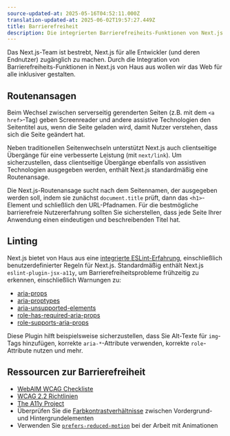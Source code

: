 ```yaml
---
source-updated-at: 2025-05-16T04:52:11.000Z
translation-updated-at: 2025-06-02T19:57:27.449Z
title: Barrierefreiheit
description: Die integrierten Barrierefreiheits-Funktionen von Next.js.
---
```


Das Next.js-Team ist bestrebt, Next.js für alle Entwickler (und deren Endnutzer) zugänglich zu machen. Durch die Integration von Barrierefreiheits-Funktionen in Next.js von Haus aus wollen wir das Web für alle inklusiver gestalten.

## Routenansagen

Beim Wechsel zwischen serverseitig gerenderten Seiten (z.B. mit dem `<a href>`-Tag) geben Screenreader und andere assistive Technologien den Seitentitel aus, wenn die Seite geladen wird, damit Nutzer verstehen, dass sich die Seite geändert hat.

Neben traditionellen Seitenwechseln unterstützt Next.js auch clientseitige Übergänge für eine verbesserte Leistung (mit `next/link`). Um sicherzustellen, dass clientseitige Übergänge ebenfalls von assistiven Technologien ausgegeben werden, enthält Next.js standardmäßig eine Routenansage.

Die Next.js-Routenansage sucht nach dem Seitennamen, der ausgegeben werden soll, indem sie zunächst `document.title` prüft, dann das `<h1>`-Element und schließlich den URL-Pfadnamen. Für die bestmögliche barrierefreie Nutzererfahrung sollten Sie sicherstellen, dass jede Seite Ihrer Anwendung einen eindeutigen und beschreibenden Titel hat.

## Linting

Next.js bietet von Haus aus eine [integrierte ESLint-Erfahrung](/docs/pages/api-reference/config/eslint), einschließlich benutzerdefinierter Regeln für Next.js. Standardmäßig enthält Next.js `eslint-plugin-jsx-a11y`, um Barrierefreiheitsprobleme frühzeitig zu erkennen, einschließlich Warnungen zu:

- [aria-props](https://github.com/jsx-eslint/eslint-plugin-jsx-a11y/blob/HEAD/docs/rules/aria-props.md?rgh-link-date=2021-06-04T02%3A10%3A36Z)
- [aria-proptypes](https://github.com/jsx-eslint/eslint-plugin-jsx-a11y/blob/HEAD/docs/rules/aria-proptypes.md?rgh-link-date=2021-06-04T02%3A10%3A36Z)
- [aria-unsupported-elements](https://github.com/jsx-eslint/eslint-plugin-jsx-a11y/blob/HEAD/docs/rules/aria-unsupported-elements.md?rgh-link-date=2021-06-04T02%3A10%3A36Z)
- [role-has-required-aria-props](https://github.com/jsx-eslint/eslint-plugin-jsx-a11y/blob/HEAD/docs/rules/role-has-required-aria-props.md?rgh-link-date=2021-06-04T02%3A10%3A36Z)
- [role-supports-aria-props](https://github.com/jsx-eslint/eslint-plugin-jsx-a11y/blob/HEAD/docs/rules/role-supports-aria-props.md?rgh-link-date=2021-06-04T02%3A10%3A36Z)

Diese Plugin hilft beispielsweise sicherzustellen, dass Sie Alt-Texte für `img`-Tags hinzufügen, korrekte `aria-*`-Attribute verwenden, korrekte `role`-Attribute nutzen und mehr.

## Ressourcen zur Barrierefreiheit

- [WebAIM WCAG Checkliste](https://webaim.org/standards/wcag/checklist)
- [WCAG 2.2 Richtlinien](https://www.w3.org/TR/WCAG22/)
- [The A11y Project](https://www.a11yproject.com/)
- Überprüfen Sie die [Farbkontrastverhältnisse](https://developer.mozilla.org/docs/Web/Accessibility/Understanding_WCAG/Perceivable/Color_contrast) zwischen Vordergrund- und Hintergrundelementen
- Verwenden Sie [`prefers-reduced-motion`](https://web.dev/prefers-reduced-motion/) bei der Arbeit mit Animationen